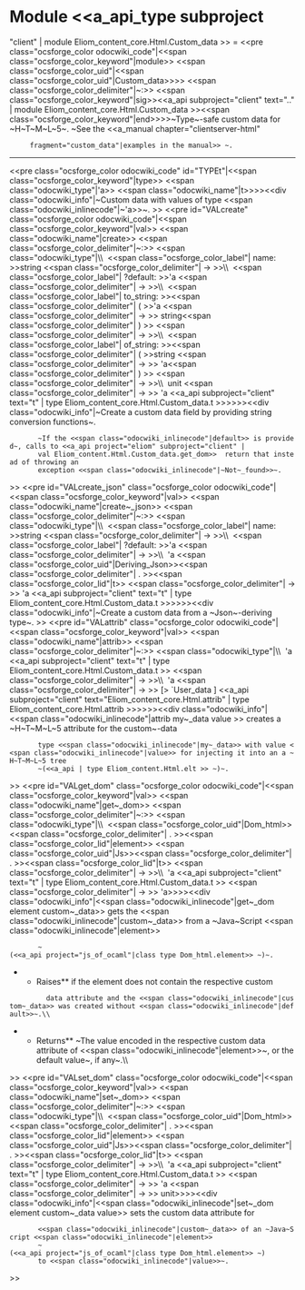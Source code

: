 =Module <<a_api_type subproject="client" | module Eliom_content_core.Html.Custom_data >> =
<<pre class="ocsforge_color odocwiki_code"|<<span class="ocsforge_color_keyword"|module>> <<span class="ocsforge_color_uid"|<<span class="ocsforge_color_uid"|Custom_data>>>> <<span class="ocsforge_color_delimiter"|~:>> <<span class="ocsforge_color_keyword"|sig>><<a_api subproject="client" text=".." | module Eliom_content_core.Html.Custom_data >><<span class="ocsforge_color_keyword"|end>>>>~Type~-safe custom data for ~H~T~M~L~5~. ~See the <<a_manual chapter="clientserver-html"
      fragment="custom_data"|examples in the manual>> ~.

----
<<pre class="ocsforge_color odocwiki_code" id="TYPEt"|<<span class="ocsforge_color_keyword"|type>> <<span class="odocwiki_type"|'a>> <<span class="odocwiki_name"|t>>>><<div class="odocwiki_info"|~Custom data with values of type <<span class="odocwiki_inlinecode"|~'a>>~.
>>
<<pre id="VALcreate" class="ocsforge_color odocwiki_code"|<<span class="ocsforge_color_keyword"|val>> <<span class="odocwiki_name"|create>> <<span class="ocsforge_color_delimiter"|~:>> <<span class="odocwiki_type"|\\  <<span class="ocsforge_color_label"| name: >>string <<span class="ocsforge_color_delimiter"| -> >>\\  <<span class="ocsforge_color_label"| ?default: >>'a <<span class="ocsforge_color_delimiter"| -> >>\\  <<span class="ocsforge_color_label"| to_string: >><<span class="ocsforge_color_delimiter"| ( >>'a <<span class="ocsforge_color_delimiter"| -> >> string<<span class="ocsforge_color_delimiter"| ) >> <<span class="ocsforge_color_delimiter"| -> >>\\  <<span class="ocsforge_color_label"| of_string: >><<span class="ocsforge_color_delimiter"| ( >>string <<span class="ocsforge_color_delimiter"| -> >> 'a<<span class="ocsforge_color_delimiter"| ) >> <<span class="ocsforge_color_delimiter"| -> >>\\  unit <<span class="ocsforge_color_delimiter"| -> >> 'a <<a_api subproject="client" text="t" | type Eliom_content_core.Html.Custom_data.t >>>>>><<div class="odocwiki_info"|~Create a custom data field by providing string conversion functions~.
        ~If the <<span class="odocwiki_inlinecode"|default>> is provided~, calls to <<a_api project="eliom" subproject="client" |
        val Eliom_content.Html.Custom_data.get_dom>>  return that instead of throwing an
        exception <<span class="odocwiki_inlinecode"|~Not~_found>>~.
>>
<<pre id="VALcreate_json" class="ocsforge_color odocwiki_code"|<<span class="ocsforge_color_keyword"|val>> <<span class="odocwiki_name"|create~_json>> <<span class="ocsforge_color_delimiter"|~:>> <<span class="odocwiki_type"|\\  <<span class="ocsforge_color_label"| name: >>string <<span class="ocsforge_color_delimiter"| -> >>\\  <<span class="ocsforge_color_label"| ?default: >>'a <<span class="ocsforge_color_delimiter"| -> >>\\  'a <<span class="ocsforge_color_uid"|Deriving_Json>><<span class="ocsforge_color_delimiter"| . >><<span class="ocsforge_color_lid"|t>> <<span class="ocsforge_color_delimiter"| -> >> 'a <<a_api subproject="client" text="t" | type Eliom_content_core.Html.Custom_data.t >>>>>><<div class="odocwiki_info"|~Create a custom data from a ~Json~-deriving type~.
>>
<<pre id="VALattrib" class="ocsforge_color odocwiki_code"|<<span class="ocsforge_color_keyword"|val>> <<span class="odocwiki_name"|attrib>> <<span class="ocsforge_color_delimiter"|~:>> <<span class="odocwiki_type"|\\  'a <<a_api subproject="client" text="t" | type Eliom_content_core.Html.Custom_data.t >> <<span class="ocsforge_color_delimiter"| -> >>\\  'a <<span class="ocsforge_color_delimiter"| -> >> [> `User_data ] <<a_api subproject="client" text="Eliom_content_core.Html.attrib" | type Eliom_content_core.Html.attrib >>>>>><<div class="odocwiki_info"|<<span class="odocwiki_inlinecode"|attrib my~_data value >> creates a ~H~T~M~L~5 attribute for the custom~-data
        type <<span class="odocwiki_inlinecode"|my~_data>> with value <<span class="odocwiki_inlinecode"|value>> for injecting it into an a ~H~T~M~L~5 tree
        ~(<<a_api | type Eliom_content.Html.elt >> ~)~.
>>
<<pre id="VALget_dom" class="ocsforge_color odocwiki_code"|<<span class="ocsforge_color_keyword"|val>> <<span class="odocwiki_name"|get~_dom>> <<span class="ocsforge_color_delimiter"|~:>> <<span class="odocwiki_type"|\\  <<span class="ocsforge_color_uid"|Dom_html>><<span class="ocsforge_color_delimiter"| . >><<span class="ocsforge_color_lid"|element>> <<span class="ocsforge_color_uid"|Js>><<span class="ocsforge_color_delimiter"| . >><<span class="ocsforge_color_lid"|t>> <<span class="ocsforge_color_delimiter"| -> >>\\  'a <<a_api subproject="client" text="t" | type Eliom_content_core.Html.Custom_data.t >> <<span class="ocsforge_color_delimiter"| -> >> 'a>>>><<div class="odocwiki_info"|<<span class="odocwiki_inlinecode"|get~_dom element custom~_data>> gets the <<span class="odocwiki_inlinecode"|custom~_data>> from a ~Java~Script <<span class="odocwiki_inlinecode"|element>>
        ~(<<a_api project="js_of_ocaml"|class type Dom_html.element>> ~)~.
**Raises** {{{Not_found}}} if the element does not contain the respective custom
          data attribute and the <<span class="odocwiki_inlinecode"|custom~_data>> was created without <<span class="odocwiki_inlinecode"|default>>~.\\
**Returns** ~The value encoded in the respective custom data attribute of <<span class="odocwiki_inlinecode"|element>>~, or the default value~, if any~.\\
>>
<<pre id="VALset_dom" class="ocsforge_color odocwiki_code"|<<span class="ocsforge_color_keyword"|val>> <<span class="odocwiki_name"|set~_dom>> <<span class="ocsforge_color_delimiter"|~:>> <<span class="odocwiki_type"|\\  <<span class="ocsforge_color_uid"|Dom_html>><<span class="ocsforge_color_delimiter"| . >><<span class="ocsforge_color_lid"|element>> <<span class="ocsforge_color_uid"|Js>><<span class="ocsforge_color_delimiter"| . >><<span class="ocsforge_color_lid"|t>> <<span class="ocsforge_color_delimiter"| -> >>\\  'a <<a_api subproject="client" text="t" | type Eliom_content_core.Html.Custom_data.t >> <<span class="ocsforge_color_delimiter"| -> >> 'a <<span class="ocsforge_color_delimiter"| -> >> unit>>>><<div class="odocwiki_info"|<<span class="odocwiki_inlinecode"|set~_dom element custom~_data value>> sets the custom data attribute for
        <<span class="odocwiki_inlinecode"|custom~_data>> of an ~Java~Script <<span class="odocwiki_inlinecode"|element>>
        ~(<<a_api project="js_of_ocaml"|class type Dom_html.element>> ~)
        to <<span class="odocwiki_inlinecode"|value>>~.
>>
